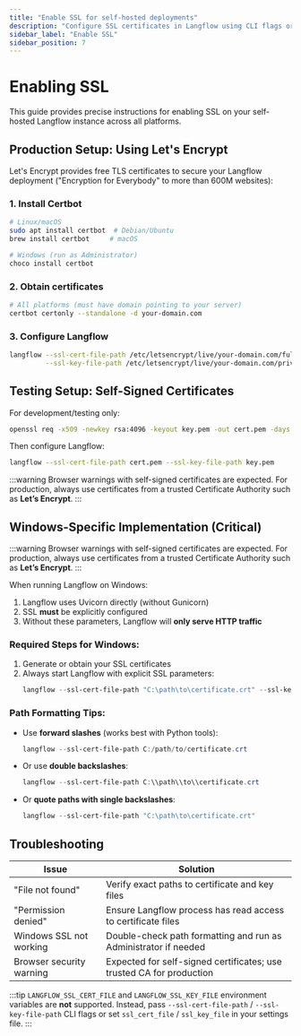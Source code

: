 ```yaml
---
title: "Enable SSL for self-hosted deployments"
description: "Configure SSL certificates in Langflow using CLI flags or settings files to secure your AI workflows."
sidebar_label: "Enable SSL"
sidebar_position: 7
---
```


# Enabling SSL

This guide provides precise instructions for enabling SSL on your self-hosted Langflow instance across all platforms.

## Production Setup: Using Let's Encrypt

Let's Encrypt provides free TLS certificates to secure your Langflow deployment ("Encryption for Everybody" to more than 600M websites):

### 1. Install Certbot
```bash
# Linux/macOS
sudo apt install certbot  # Debian/Ubuntu
brew install certbot     # macOS

# Windows (run as Administrator)
choco install certbot
```

### 2. Obtain certificates
```bash
# All platforms (must have domain pointing to your server)
certbot certonly --standalone -d your-domain.com
```

### 3. Configure Langflow
```bash
langflow --ssl-cert-file-path /etc/letsencrypt/live/your-domain.com/fullchain.pem \
         --ssl-key-file-path /etc/letsencrypt/live/your-domain.com/privkey.pem
```

## Testing Setup: Self-Signed Certificates

For development/testing only:

```bash
openssl req -x509 -newkey rsa:4096 -keyout key.pem -out cert.pem -days 365 -nodes
```

Then configure Langflow:
```bash
langflow --ssl-cert-file-path cert.pem --ssl-key-file-path key.pem
```

:::warning
Browser warnings with self-signed certificates are expected.
For production, always use certificates from a trusted Certificate Authority such as **Let’s Encrypt**.
:::

## Windows-Specific Implementation (Critical)
:::warning
Browser warnings with self-signed certificates are expected.
For production, always use certificates from a trusted Certificate Authority such as **Let’s Encrypt**.
:::

When running Langflow on Windows:

1. Langflow uses Uvicorn directly (without Gunicorn)
2. SSL **must** be explicitly configured
3. Without these parameters, Langflow will **only serve HTTP traffic**

### Required Steps for Windows:
1. Generate or obtain your SSL certificates
2. Always start Langflow with explicit SSL parameters:
   ```powershell
   langflow --ssl-cert-file-path "C:\path\to\certificate.crt" --ssl-key-file-path "C:\path\to\private.key"
   ```

### Path Formatting Tips:
- Use **forward slashes** (works best with Python tools):
  ```powershell
  langflow --ssl-cert-file-path C:/path/to/certificate.crt
  ```
- Or use **double backslashes**:
  ```powershell
  langflow --ssl-cert-file-path C:\\path\\to\\certificate.crt
  ```
- Or **quote paths with single backslashes**:
  ```powershell
  langflow --ssl-cert-file-path "C:\path\to\certificate.crt"
  ```

## Troubleshooting

| Issue | Solution |
|-------|----------|
| "File not found" | Verify exact paths to certificate and key files |
| "Permission denied" | Ensure Langflow process has read access to certificate files |
| Windows SSL not working | Double-check path formatting and run as Administrator if needed |
| Browser security warning | Expected for self-signed certificates; use trusted CA for production |

:::tip
`LANGFLOW_SSL_CERT_FILE` and `LANGFLOW_SSL_KEY_FILE` environment variables are **not** supported.
Instead, pass `--ssl-cert-file-path` / `--ssl-key-file-path` CLI flags or set `ssl_cert_file` / `ssl_key_file` in your settings file.
:::